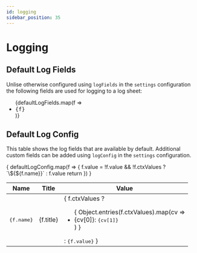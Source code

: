 ```yaml
---
id: logging
sidebar_position: 35
---
```

# Logging


## Default Log Fields

Unlise otherwise configured using `logFields` in the `settings` configuration the following fields are used for logging to a log sheet:

<ul>
  {defaultLogFields.map(f => <li key={f}><tt>{f}</tt></li>)}
</ul>

## Default Log Config

This table shows the log fields that are available by default.
Additional custom fields can be added using `logConfig` in the `settings` configuration.

<table>
  <thead>
    <th>Name</th>
    <th>Title</th>
    <th>Value</th>
  </thead>
  <tbody>
    {
      defaultLogConfig.map(f => {
        f.value = !f.value && !f.ctxValues ? `\${${f.name}}` : f.value
        return <tr key={f.name}>
          <td><tt>{f.name}</tt></td>
          <td>{f.title}</td>
          <td>
            {
              f.ctxValues ?
                <ul>{
                  Object.entries(f.ctxValues).map(cv => <li key={cv[0]}>{cv[0]}: <tt>{cv[1]}</tt></li>)
                }</ul>
                : <tt>{f.value}</tt>
            }
          </td>
        </tr>
      })
    }
  </tbody>
</table>

